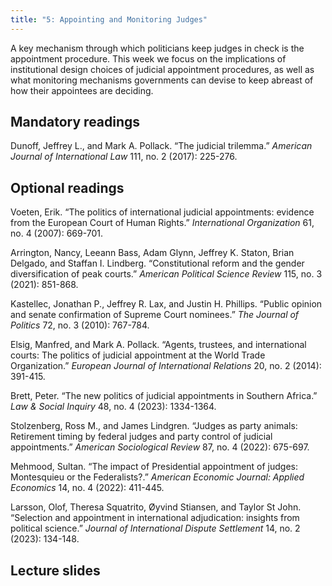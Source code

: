 ```yaml
---
title: "5: Appointing and Monitoring Judges"
---
```


A key mechanism through which politicians keep judges in check is the appointment procedure. This week we focus on the implications of institutional design choices of judicial appointment procedures, as well as what monitoring mechanisms governments can devise to keep abreast of how their appointees are deciding.

## Mandatory readings

Dunoff, Jeffrey L., and Mark A. Pollack. "The judicial trilemma." *American Journal of International Law* 111, no. 2 (2017): 225-276.

## Optional readings

Voeten, Erik. "The politics of international judicial appointments: evidence from the European Court of Human Rights." *International Organization* 61, no. 4 (2007): 669-701.

Arrington, Nancy, Leeann Bass, Adam Glynn, Jeffrey K. Staton, Brian Delgado, and Staffan I. Lindberg. "Constitutional reform and the gender diversification of peak courts." *American Political Science Review* 115, no. 3 (2021): 851-868.

Kastellec, Jonathan P., Jeffrey R. Lax, and Justin H. Phillips. "Public opinion and senate confirmation of Supreme Court nominees." *The Journal of Politics* 72, no. 3 (2010): 767-784.

Elsig, Manfred, and Mark A. Pollack. "Agents, trustees, and international courts: The politics of judicial appointment at the World Trade Organization." *European Journal of International Relations* 20, no. 2 (2014): 391-415.

Brett, Peter. "The new politics of judicial appointments in Southern Africa." *Law & Social Inquiry* 48, no. 4 (2023): 1334-1364.

Stolzenberg, Ross M., and James Lindgren. "Judges as party animals: Retirement timing by federal judges and party control of judicial appointments." *American Sociological Review* 87, no. 4 (2022): 675-697.

Mehmood, Sultan. "The impact of Presidential appointment of judges: Montesquieu or the Federalists?." *American Economic Journal: Applied Economics* 14, no. 4 (2022): 411-445.

Larsson, Olof, Theresa Squatrito, Øyvind Stiansen, and Taylor St John. "Selection and appointment in international adjudication: insights from political science." *Journal of International Dispute Settlement* 14, no. 2 (2023): 134-148.

## Lecture slides

<!-- [Week 5](lectures/05-appoint-monitor.html) -->
